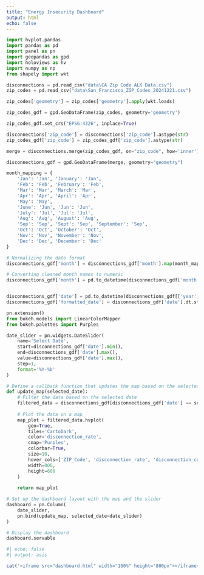 ---
title: "Energy Insecurity Dashboard"
output: html
echo: false
---

```{python}
import hvplot.pandas
import pandas as pd
import panel as pn
import geopandas as gpd
import holoviews as hv
import numpy as np
from shapely import wkt
```
```{python}
disconnections = pd.read_csv("data\CA Zip Code ALK Data.csv")
zip_codes = pd.read_csv("data\San_Francisco_ZIP_Codes_20241221.csv")
```

```{python}
zip_codes['geometry'] = zip_codes['geometry'].apply(wkt.loads)

zip_codes_gdf = gpd.GeoDataFrame(zip_codes, geometry='geometry')

zip_codes_gdf.set_crs("EPSG:4326", inplace=True) 

disconnections['zip_code'] = disconnections['zip_code'].astype(str)
zip_codes_gdf['zip_code'] = zip_codes_gdf['zip_code'].astype(str)

merge = disconnections.merge(zip_codes_gdf, on="zip_code", how='inner')

disconnections_gdf = gpd.GeoDataFrame(merge, geometry="geometry")

month_mapping = {
    'Jan': 'Jan', 'January': 'Jan',
    'Feb': 'Feb', 'February': 'Feb',
    'Mar': 'Mar', 'March': 'Mar',
    'Apr': 'Apr', 'April': 'Apr',
    'May': 'May',
    'June': 'Jun', 'Jun': 'Jun',
    'July': 'Jul', 'Jul': 'Jul',
    'Aug': 'Aug', 'August': 'Aug',
    'Sep': 'Sep', 'Sept': 'Sep', 'September': 'Sep',
    'Oct': 'Oct', 'October': 'Oct',
    'Nov': 'Nov', 'November': 'Nov',
    'Dec': 'Dec', 'December': 'Dec'
}

# Normalizing the date format 
disconnections_gdf['month'] = disconnections_gdf['month'].map(month_mapping)

# Converting cleaned month names to numeric
disconnections_gdf['month'] = pd.to_datetime(disconnections_gdf['month'], format='%b').dt.month


disconnections_gdf['date'] = pd.to_datetime(disconnections_gdf[['year', 'month']].assign(day=1))
disconnections_gdf['formatted_date'] = disconnections_gdf['date'].dt.strftime('%Y-%b')
```

```{python}
pn.extension()
from bokeh.models import LinearColorMapper
from bokeh.palettes import Purples
```

```{python}
date_slider = pn.widgets.DateSlider(
    name='Select Date',
    start=disconnections_gdf['date'].min(),
    end=disconnections_gdf['date'].max(),
    value=disconnections_gdf['date'].max(),
    step=1,
    format='%Y-%b'
)

# Define a callback function that updates the map based on the selected date
def update_map(selected_date):
    # Filter the data based on the selected date
    filtered_data = disconnections_gdf[disconnections_gdf['date'] == selected_date]
    
    # Plot the data on a map
    map_plot = filtered_data.hvplot(
        geo=True, 
        tiles='CartoDark', 
        color='disconnection_rate', 
        cmap='Purples', 
        colorbar=True, 
        size=10,
        hover_cols=['ZIP_Code', 'disconnection_rate', 'disconnection_count'], 
        width=800, 
        height=600
    )
    
    return map_plot

# Set up the dashboard layout with the map and the slider
dashboard = pn.Column(
    date_slider,
    pn.bind(update_map, selected_date=date_slider)
)

# Display the dashboard
dashboard.servable
```


```{r}
#| echo: false
#| output: asis

cat('<iframe src="dashboard.html" width="100%" height="800px"></iframe>')

```
